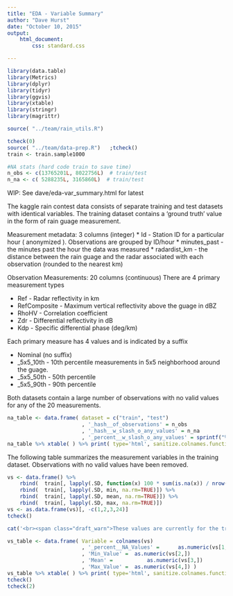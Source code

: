 ```yaml
---
title: "EDA - Variable Summary"
author: "Dave Hurst"
date: "October 10, 2015"
output: 
    html_document:
        css: standard.css

---
```


```r
library(data.table)
library(Metrics)
library(dplyr)
library(tidyr)
library(ggvis)
library(xtable)
library(stringr)
library(magrittr)
```
```r

source( "../team/rain_utils.R")

tcheck(0)
source( "../team/data-prep.R")   ;tcheck()
train <- train.sample1000

#NA stats (hard code train to save time)
n_obs <- c(13765201L, 8022756L)  # train/test
n_na <- c( 5288235L, 3165860L)  # train/test
```
<span class="draft_warn">WIP: See dave/eda-var_summary.html for latest </span>


The kaggle rain contest data consists of separate training and test datasets with identical variables.  The training dataset contains a 'ground truth' value in the form of rain guage measurement.

Measurement metadata: 3 columns (integer)
* Id - Station ID for a particular hour ( anonymized ).  Observations are grouped by ID/hour 
* minutes_past - the minutes past the hour the data was measured 
* radardist_km - the distance between the rain guage and the radar associated with each observation (rounded to the nearest km)

Observation Measurements: 20 columns (continuous)
There are 4 primary measurement types

* Ref - Radar reflectivity in km
* RefComposite - Maximum vertical reflectivity above the guage in dBZ
* RhoHV - Correlation coefficient
* Zdr - Differential reflectivity in dB
* Kdp - Specific differential phase (deg/km)

Each primary measure has 4 values and is indicated by a suffix

* Nominal (no suffix)
* _5x5_10th - 10th percentile measurements in 5x5 neighborhood around the guage.
* _5x5_50th - 50th percentile
* _5x5_90th - 90th percentile

Both datasets contain a large number of observations with no valid values for any of the 20 measurements.  
```r
na_table <- data.frame( dataset = c("train", "test")
                        , '_hash__of_observations' = n_obs
                        , '_hash__w_slash_o_any_values' = n_na
                        , '_percent__w_slash_o_any_values' = sprintf("%4.1f%%", 100*n_na/n_obs ))
na_table %>% xtable( ) %>% print( type='html', sanitize.colnames.function=transform.header, include.rownames = FALSE)

```

The following table summarizes the measurement variables in the training dataset.  Observations with no valid values have been removed.

```r

vs <- data.frame() %>%
    rbind(  train[, lapply(.SD, function(x) 100 * sum(is.na(x)) / nrow(train) )]) %>%
    rbind(  train[, lapply(.SD, min, na.rm=TRUE)]) %>%
    rbind(  train[, lapply(.SD, mean, na.rm=TRUE)]) %>%
    rbind(  train[, lapply(.SD, max, na.rm=TRUE)]) 
vs <- as.data.frame(vs)[, -c(1,2,3,24)]
tcheck()

cat('<br><span class="draft_warn">These values are currently for the training sample </span><br>')

vs_table <- data.frame( Variable = colnames(vs)
                        , '_percent__NA_Values' =      as.numeric(vs[1,]) 
                        , 'Min_Value' =  as.numeric(vs[2,])
                        , 'Mean' =           as.numeric(vs[3,])
                        , 'Max_Value' =  as.numeric(vs[4,]) )
vs_table %>% xtable( ) %>% print( type='html', sanitize.colnames.function=transform.header, include.rownames = FALSE)
tcheck()
tcheck(2)

```
    

